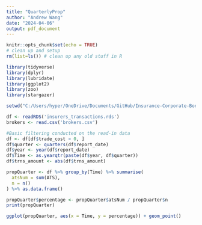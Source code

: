 ```yaml
---
title: "QuarterlyProp"
author: "Andrew Wang"
date: "2024-04-06"
output: pdf_document
---
```


```r
knitr::opts_chunk$set(echo = TRUE)
# clean up and setup
rm(list=ls()) # clean up any old stuff in R

library(tidyverse)
library(dplyr)
library(lubridate)
library(ggplot2)
library(zoo)
library(stargazer)

setwd("C:/Users/hyper/OneDrive/Documents/GitHub/Insurance-Corporate-Bonds")

df <- readRDS('insurers_transactions.rds')
brokers <- read.csv('brokers.csv')

#Basic filtering conducted on the read-in data 
df <- df[df$trade_cost > 0, ]
df$quarter <- quarters(df$report_date)
df$year <- year(df$report_date)
df$Time <- as.yearqtr(paste(df$year, df$quarter))
df$trns_amount <- abs(df$trns_amount)
```

```r
propQuarter <- df %>% group_by(Time) %>% summarise(
  atsNum = sum(ATS),
  n = n()
) %>% as.data.frame()

propQuarter$percentage <- propQuarter$atsNum / propQuarter$n
print(propQuarter)
```

``` r
ggplot(propQuarter, aes(x = Time, y = percentage)) + geom_point()
```